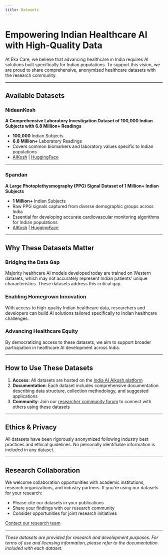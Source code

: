 ```yaml
---
title: Datasets
---
```


# Empowering Indian Healthcare AI with High-Quality Data

At Eka Care, we believe that advancing healthcare in India requires AI solutions built specifically for Indian populations. To support this vision, we are proud to share comprehensive, anonymized healthcare datasets with the research community.

---

## Available Datasets

### NidaanKosh

**A Comprehensive Laboratory Investigation Dataset of 100,000 Indian Subjects with 6.8 Million+ Readings**

- **100,000** Indian Subjects
- **6.8 Million+** Laboratory Readings
- Covers common biomarkers and laboratory values specific to Indian populations
- [AIKosh](https://aikosh.indiaai.gov.in/home/datasets/details/nidaankosha_100k_v1.html) | [HuggingFace](https://huggingface.co/datasets/ekacare/NidaanKosha-100k-V1.0)

---

### Spandan

**A Large Photoplethysmography (PPG) Signal Dataset of 1 Million+ Indian Subjects**

- **1 Million+** Indian Subjects
- Raw PPG signals captured from diverse demographic groups across India
- Essential for developing accurate cardiovascular monitoring algorithms for Indian populations
- [AIKosh](https://aikosh.indiaai.gov.in/home/datasets/details/spandan_1m_v1_raw.html) | [HuggingFace](https://huggingface.co/datasets/ekacare/spandan-1M-V1.0-raw)

---

## Why These Datasets Matter

### Bridging the Data Gap

Majority healthcare AI models developed today are trained on Western datasets, which may not accurately represent Indian patients' unique characteristics. These datasets address this critical gap.

### Enabling Homegrown Innovation

With access to high-quality Indian healthcare data, researchers and developers can build AI solutions tailored specifically to Indian healthcare challenges.

### Advancing Healthcare Equity

By democratizing access to these datasets, we aim to support broader participation in healthcare AI development across India.

---

## How to Use These Datasets

1. **Access**: All datasets are hosted on the [India AI Aikosh platform](https://aikosh.indiaai.gov.in)
3. **Documentation**: Each dataset includes comprehensive documentation describing data structure, collection methodology, and suggested applications
4. **Community**: Join our [researcher community forum](#) to connect with others using these datasets

---

## Ethics & Privacy

All datasets have been rigorously anonymized following industry best practices and ethical guidelines. No personally identifiable information is included in any dataset.

---

## Research Collaboration

We welcome collaboration opportunities with academic institutions, research organizations, and industry partners. If you're using our datasets for your research:

- Please cite our datasets in your publications
- Share your findings with our research community
- Consider opportunities for joint research initiatives

[Contact our research team](sankalp@eka.care)

---

*These datasets are provided for research and development purposes. For terms of use and licensing information, please refer to the documentation included with each dataset.*